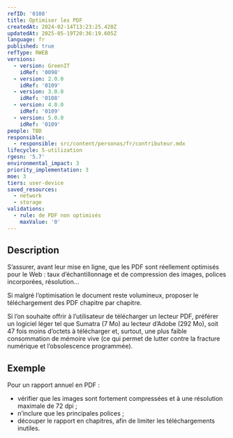 ```yaml
---
refID: '0108'
title: Optimiser les PDF
createdAt: 2024-02-14T13:23:25.420Z
updatedAt: 2025-05-19T20:36:19.605Z
language: fr
published: true
refType: RWEB
versions:
  - version: GreenIT
    idRef: '0098'
  - version: 2.0.0
    idRef: '0109'
  - version: 3.0.0
    idRef: '0108'
  - version: 4.0.0
    idRef: '0109'
  - version: 5.0.0
    idRef: '0109'
people: TBD
responsible:
  - responsible: src/content/personas/fr/contributeur.mdx
lifecycle: 5-utilization
rgesn: '5.7'
environmental_impact: 3
priority_implementation: 3
moe: 3
tiers: user-device
saved_resources:
  - network
  - storage
validations:
  - rule: de PDF non optimisés
    maxValue: '0'
---
```


## Description

S’assurer, avant leur mise en ligne, que les PDF sont réellement optimisés pour le Web : taux d’échantillonnage et de compression des images, polices incorporées, résolution…

Si malgré l’optimisation le document reste volumineux, proposer le téléchargement des PDF chapitre par chapitre.

Si l’on souhaite offrir à l’utilisateur de télécharger un lecteur PDF, préférer un logiciel léger tel que Sumatra (7 Mo) au lecteur d’Adobe (292 Mo), soit 47 fois moins d’octets à télécharger et, surtout, une plus faible consommation de mémoire vive (ce qui permet de lutter contre la fracture numérique et l’obsolescence programmée).

## Exemple

Pour un rapport annuel en PDF :

* vérifier que les images sont fortement compressées et à une résolution maximale de 72 dpi ;
* n’inclure que les principales polices ;
* découper le rapport en chapitres, afin de limiter les téléchargements inutiles.
